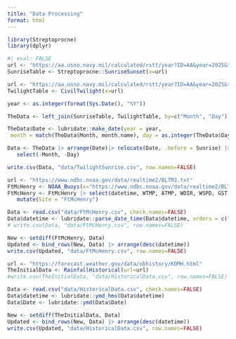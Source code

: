 ```yaml
---
title: "Data Processing"
format: html
---
```


```r
library(Streptoprocne)
library(dplyr)
```

```r
#| eval: FALSE
url <- "https://aa.usno.navy.mil/calculated/rstt/year?ID=AA&year=2025&task=0&lat=39.2805&lon=-76.5940&label=Baltimore%2C+MD&tz=5.00&tz_sign=-1&submit=Get+Data"
SunriseTable <- Streptoprocne::SunriseSunset(x=url)

url <- "https://aa.usno.navy.mil/calculated/rstt/year?ID=AA&year=2025&task=2&lat=39.2805&lon=-76.5940&label=Baltimore%2C+MD&tz=5.00&tz_sign=-1&submit=Get+Data"
TwilightTable <- CivilTwilight(x=url)

year <- as.integer(format(Sys.Date(), "%Y"))

TheData <- left_join(SunriseTable, TwilightTable, by=c("Month", "Day"))

TheData$Date <- lubridate::make_date(year = year,
 month = match(TheData$Month, month.name), day = as.integer(TheData$Day))

Data <- TheData |> arrange(Date)|> relocate(Date, .before = Sunrise) |>
   select(-Month, -Day)

write.csv(Data, "data/TwilightSunrise.csv", row.names=FALSE)
```

```r
url <- "https://www.ndbc.noaa.gov/data/realtime2/BLTM2.txt"
FtMcHenry <- NOAA_Buoys(x="https://www.ndbc.noaa.gov/data/realtime2/BLTM2.txt")
FtMcHenry <- FtMcHenry |> select(datetime, WTMP, ATMP, WDIR, WSPD, GST) |>
   mutate(Site = "FtMcHenry")

Data <- read.csv("data/FtMcHenry.csv", check.names=FALSE)
Data$datetime <- lubridate::parse_date_time(Data$datetime, orders = c("Ymd HMS", "Ymd HM", "Ymd"), truncated = 3)
# write.csv(Data, "data/FtMcHenry.csv", row.names=FALSE)

New <- setdiff(FtMcHenry, Data)
Updated <- bind_rows(New, Data) |> arrange(desc(datetime))
write.csv(Updated, "data/FtMcHenry.csv", row.names=FALSE)
```

```r
url <- "https://forecast.weather.gov/data/obhistory/KDMH.html"
TheInitialData <- RainfallHistorical(url=url)
#write.csv(TheInitialData, "data/HistoricalData.csv", row.names=FALSE)

Data <- read.csv("data/HistoricalData.csv", check.names=FALSE)
Data$datetime <- lubridate::ymd_hms(Data$datetime)
Data$Date <- lubridate::ymd(Data$Date)

New <- setdiff(TheInitialData, Data)
Updated <- bind_rows(New, Data) |> arrange(desc(datetime))
write.csv(Updated, "data/HistoricalData.csv", row.names=FALSE)
```

